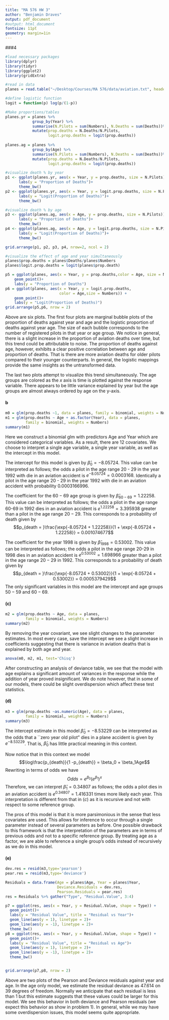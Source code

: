 ```yaml
---
title: "MA 576 HW 3"
author: "Benjamin Draves"
output: pdf_document
#output: html_document
fontsize: 11pt
geometry: margin=1in
---
```


###4

```r
#load necessary packages 
library(dplyr)
library(tidyr)
library(ggplot2)
library(gridExtra)

#read in data 
planes = read.table("~/Desktop/Courses/MA 576/data/aviation.txt", header = T)

#define logistic function
logit = function(p) log(p/(1-p))

#Make proportions/tables
planes.yr = planes %>% 
            group_by(Year) %>% 
            summarise(N.Pilots = sum(Numbers), N.Deaths = sum(Deaths))%>%
            mutate(prop.deaths = N.Deaths/N.Pilots, 
                   logit.prop.deaths = logit(prop.deaths))
        
planes.ag = planes %>% 
            group_by(Age) %>% 
            summarise(N.Pilots = sum(Numbers), N.Deaths = sum(Deaths))%>%
            mutate(prop.deaths = N.Deaths/N.Pilots, 
                   logit.prop.deaths = logit(prop.deaths))

#visualize death % by year
p1 <- ggplot(planes.yr, aes(x = Year, y = prop.deaths, size = N.Pilots)) +            geom_point(shape = 21) + 
      labs(y = "Proportion of Deaths")+
      theme_bw()
p2 <- ggplot(planes.yr, aes(x = Year, y = logit.prop.deaths, size = N.Pilots)) +            geom_point(shape = 21) + 
      labs(y = "Logit(Proportion of Deaths)")+
      theme_bw()

#visualize death % by age
p3 <- ggplot(planes.ag, aes(x = Age, y = prop.deaths, size = N.Pilots)) +            geom_point(shape = 21) + 
      labs(y = "Proportion of Deaths")+
      theme_bw()
p4 <- ggplot(planes.ag, aes(x = Age, y = logit.prop.deaths, size = N.Pilots)) +                         geom_point(shape = 21) + 
      labs(y = "Logit(Proportion of Deaths)")+
      theme_bw()

grid.arrange(p1, p2, p3, p4, nrow=2, ncol = 2)

#visualize the effect of age and year simultaneously 
planes$prop.deaths = planes$Deaths/planes$Numbers
planes$logit.prop.deaths = logit(planes$prop.death)

p5 = ggplot(planes, aes(x = Year, y = prop.deaths,color = Age, size = Numbers)) +
    geom_point()+
    labs(y = "Proportion of Deaths")
p6 = ggplot(planes, aes(x = Year, y = logit.prop.deaths,
                        color = Age,size = Numbers)) +
    geom_point()+
    labs(y = "Logit(Proportion of Deaths)")
grid.arrange(p5,p6, nrow = 2)


```
Above are six plots. The first four plots are marginal bubble plots of the proportion of deaths against year and age and the logistic proportion of deaths against year age. The size of each bubble corresponds to the number of registered pilots in that year or age group. We notice in general, there is a slight increase in the proportion of aviation deaths over time, but this trend could be attributable to noise. The proportion of deaths against age, however, exhibits a clear positive correlation between age and proportion of deaths. That is there are more aviation deaths for older pilots compared to their younger counterparts. In general, the logistic mappings provide the same insights as the untransformed data. 

The last two plots attempt to visualize this trend simultaneously. The age groups are colored as the $x$ axis is time is plotted against the response variable. There appears to be little variance explained by year but the age groups are almost always ordered by age on the y-axis. 

#### b 


```r
m0 = glm(prop.deaths ~1, data = planes, family = binomial, weights = Numbers)
m1 = glm(prop.deaths ~ Age + as.factor(Year), data = planes, 
         family = binomial, weights = Numbers)
summary(m1)
```
Here we construct a binomial glm with predictors Age and Year which are considered categorical variables. As a result, there are 12 covariates. We choose to interpret a single age variable, a single year variable, as well as the intercept in this model. 

The intercept for this model is given by $\hat{\beta}_0 =-8.05724$. This value can be interpreted as follows; the odds a pilot in the age range 20 - 29 in the year 1992 with die in an aviation accident is $e^{-8.05724} = 0.0003168$. Identically a pilot in the age range 20 - 29 in the year 1992 with die in an aviation accident with probability 0.0003166996.

The coefficient for the $60-69$ age group is given by $\hat{\beta}_{60-69} =1.22258$. This value can be interpreted as follows; the odds a pilot in the age range 60-69 in 1992 dies in an aviation accident is $e^{1.22258} = 3.395938$ greater than a pilot in the age range $20-29$. This corresponds to a probability of death given by $$p_{death = }\frac{\exp{-8.05724 + 1.22258}}{1 + \exp{-8.05724 + 1.22258}} = 0.001074677$$

The coefficient for the year $1998$ is given by $\hat{\beta}_{1998} =0.53002$. This value can be interpreted as follows; the odds a pilot in the age range 20-29 in 1998 dies in an aviation accident is $e^{0.53002} = 1.698966$ greater than a pilot in the age range $20-29$ in 1992. This corresponds to a probability of death given by $$p_{death = }\frac{\exp{-8.05724 + 0.53002}}{1 + \exp{-8.05724 + 0.53002}} = 0.0005379429$$
The only significant variables in this model are the intercept and age groups $50-59$ and $60-69$.

#### (c)

```r
m2 = glm(prop.deaths ~ Age, data = planes, 
         family = binomial, weights = Numbers)
summary(m2)
```

By removing the year covariant, we see slight changes to the parameter estimates. In most every case, save the intercept we see a slight increase in coefficients suggesting that there is variance in aviation deaths that is explained by both age and year. 

```r
anova(m0, m2, m1, test='Chisq')
```
After constructing an analysis of deviance table, we see that the model with age explains a significant amount of variances in the response while the addition of year proved insignificant. We do note however, that in some of our models, there could be slight overdispersion which affect these test statistics.

#### (d)
```r
m3 = glm(prop.deaths ~as.numeric(Age), data = planes, 
         family = binomial, weights = Numbers)
summary(m3)
```
The intercept estimate in this model $\hat{\beta}_0 =-8.53229$ can be interpreted as the odds that a ``zero year old pilot" dies in a plane accident is given by $e^{-8.53229}$. That is, $\hat{\beta}_0$ has little practical meaning in this context.

Now notice that in this context we model $$\log\frac{p_{death}}{1 -p_{death}} = \beta_0 + \beta_1Age$$
Rewriting in terms of odds we have $$Odds = e^{\beta_0}(e^{\beta_1})^x$$ Therefore, we can interpret $\hat{\beta}_1 = 0.34807$ as follows; the odds a pilot dies in an aviation accident is $e^{0.34807} =1.416331$ times more likely each year.  This interpretation is different from that in $(c)$ as it is recursive and not with respect to some reference group.  

The pros of this model is that it is more parsimonious in the sense that less covariates are used. This allows for inference to occur through a single parameter instead of several parameters as before. One possible drawback to this framework is that the interpretation of the parameters are in terms of previous odds and not to a specific reference group. By treating age as a factor, we are able to reference a single group's odds instead of recursively as we do in this model.


#### (e)
```r
dev.res = resid(m3,type='pearson')
pear.res = resid(m3,type='deviance')

Residuals = data.frame(Age = planes$Age, Year = planes$Year, 
                       Deviance.Residuals = dev.res, 
                       Pearson.Residuals = pear.res)
res = Residuals %>% gather("Type", "Residual.Value", 3:4)

p7 = ggplot(res, aes(x = Year, y = Residual.Value, shape = Type)) + 
  geom_point()+
  labs(y = "Residual Value", title = "Residual vs Year")+
  geom_line(aes(y = 1), linetype = 2)+
  geom_line(aes(y = -1), linetype = 2)+
  theme_bw()
p8 = ggplot(res, aes(x = Year, y = Residual.Value, shape = Type)) + 
  geom_point()+
  labs(y = "Residual Value", title = "Residual vs Age")+
  geom_line(aes(y = 1), linetype = 2)+
  geom_line(aes(y = -1), linetype = 2)+
  theme_bw()


grid.arrange(p7,p8, nrow = 2)
```

Above are two plots of the Pearson and Deviance residuals against year and age. In the age only model, we estimate the residual deviance as $47.614$ on $39$ degrees of freedom. Normally we anticipate that each residual is less than 1 but this estimate suggests that these values could be larger for this model. We see this behavior in both deviance and Pearson residuals (we expect this behavior as show in problem 1). In general, while we may have some overdispersion issues, this model seems quite appropriate. 



